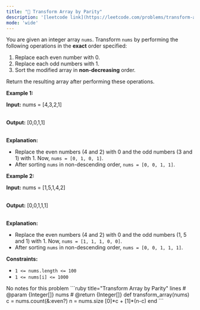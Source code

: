 ```yaml
---
title: "🧩 Transform Array by Parity"
description: '[leetcode link](https://leetcode.com/problems/transform-array-by-parity/description/)'
mode: 'wide'
---
```

<Tabs>
  <Tab title="Question" icon="circle-question" iconType="regular">
    <Card>
      <p>You are given an integer array <code>nums</code>. Transform <code>nums</code> by performing the following operations in the <strong>exact</strong> order specified:</p>  <ol>  <li>Replace each even number with 0.</li>  <li>Replace each odd numbers with 1.</li>  <li>Sort the modified array in <strong>non-decreasing</strong> order.</li> </ol>  <p>Return the resulting array after performing these operations.</p>   <p><strong class="example">Example 1:</strong></p>  <div class="example-block"> <p><strong>Input:</strong> <span class="example-io">nums = [4,3,2,1]</span></p>  <p><br/> <strong>Output:</strong> <span class="example-io">[0,0,1,1]</span></p>  <p><br/> <strong>Explanation:</strong></p>  <ul>  <li>Replace the even numbers (4 and 2) with 0 and the odd numbers (3 and 1) with 1. Now, <code>nums = [0, 1, 0, 1]</code>.</li>  <li>After sorting <code>nums</code> in non-descending order, <code>nums = [0, 0, 1, 1]</code>.</li> </ul> </div>  <p><strong class="example">Example 2:</strong></p>  <div class="example-block"> <p><strong>Input:</strong> <span class="example-io">nums = [1,5,1,4,2]</span></p>  <p><br/> <strong>Output:</strong> <span class="example-io">[0,0,1,1,1]</span></p>  <p><br/> <strong>Explanation:</strong></p>  <ul>  <li>Replace the even numbers (4 and 2) with 0 and the odd numbers (1, 5 and 1) with 1. Now, <code>nums = [1, 1, 1, 0, 0]</code>.</li>  <li>After sorting <code>nums</code> in non-descending order, <code>nums = [0, 0, 1, 1, 1]</code>.</li> </ul> </div>   <p><strong>Constraints:</strong></p>  <ul>  <li><code>1 &lt;= nums.length &lt;= 100</code></li>  <li><code>1 &lt;= nums[i] &lt;= 1000</code></li> </ul> 
    </Card>
  </Tab>
  <Tab title="Solution" icon="lightbulb" iconType="regular" >
    <Card>
      No notes for this problem
</Card>
  <Expandable title="code">
    <CodeGroup dropdown>
```ruby title="Transform Array by Parity" lines
# @param {Integer[]} nums
# @return {Integer[]}
def transform_array(nums)
  c = nums.count(&:even?)
  n = nums.size
  [0]*c + [1]*(n-c)
end
```
    </CodeGroup>
  </Expandable>
  </Tab>
</Tabs>